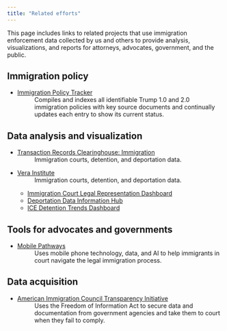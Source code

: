 ```yaml
---
title: "Related efforts"
---
```


This page includes links to related projects that use immigration enforcement data collected by us and others to provide analysis, visualizations, and reports for attorneys, advocates, government, and the public.

## Immigration policy

* [Immigration Policy Tracker](https://immpolicytracking.org)
: Compiles and indexes all identifiable Trump 1.0 and 2.0 immigration policies with key source documents and continually updates each entry to show its current status.

## Data analysis and visualization

* [Transaction Records Clearinghouse: Immigration](https://tracreports.org/immigration)
: Immigration courts, detention, and deportation data.

* [Vera Institute](https://www.vera.org)
: Immigration courts, detention, and deportation data.

  - [Immigration Court Legal Representation Dashboard](https://www.vera.org/ending-mass-incarceration/reducing-incarceration/detention-of-immigrants/advancing-universal-representation-initiative/immigration-data-tools-and-maps)
  - [Deportation Data Information Hub](https://www.vera.org/ending-mass-incarceration/reducing-incarceration/detention-of-immigrants/advancing-universal-representation-initiative/state-and-local-deportation-defense-information-hub)
  - [ICE Detention Trends Dashboard](https://www.vera.org/ice-detention-trends)

## Tools for advocates and governments

<!-- * [Immigration Commons](https://immigrationcommons.org) -->
<!-- : Data analysis and visualization platform on immigration court proceedings for civil society and local government.  -->

* [Mobile Pathways](https://www.mobilepathways.org)
: Uses mobile phone technology, data, and AI to help immigrants in court navigate the legal immigration process.

## Data acquisition

* [American Immigration Council Transparency Initiative](https://www.americanimmigrationcouncil.org/what-we-do/government-transparency)
: Uses the Freedom of Information Act to secure data and documentation from government agencies and take them to court when they fail to comply. 


